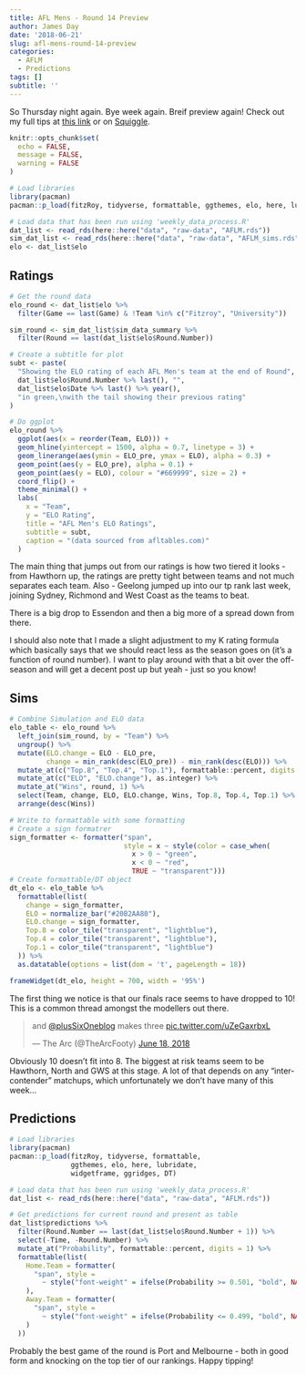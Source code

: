 ```yaml
---
title: AFL Mens - Round 14 Preview
author: James Day
date: '2018-06-21'
slug: afl-mens-round-14-preview
categories:
  - AFLM
  - Predictions
tags: []
subtitle: ''
---
```



So Thursday night again. Bye week again. Breif preview again! Check out my full tips at [this link](http://plussixoneblog.com/page/aflm-current-tips/) or on [Squiggle](squiggle.com.au). 


```r
knitr::opts_chunk$set(
  echo = FALSE,
  message = FALSE,
  warning = FALSE
)

# Load libraries
library(pacman)
pacman::p_load(fitzRoy, tidyverse, formattable, ggthemes, elo, here, lubridate, widgetframe)

# Load data that has been run using 'weekly_data_process.R'
dat_list <- read_rds(here::here("data", "raw-data", "AFLM.rds"))
sim_dat_list <- read_rds(here::here("data", "raw-data", "AFLM_sims.rds"))
elo <- dat_list$elo
```

## Ratings
```r
# Get the round data
elo_round <- dat_list$elo %>%
  filter(Game == last(Game) & !Team %in% c("Fitzroy", "University"))

sim_round <- sim_dat_list$sim_data_summary %>%
  filter(Round == last(dat_list$elo$Round.Number))

# Create a subtitle for plot
subt <- paste(
  "Showing the ELO rating of each AFL Men's team at the end of Round",
  dat_list$elo$Round.Number %>% last(), "",
  dat_list$elo$Date %>% last() %>% year(),
  "in green,\nwith the tail showing their previous rating"
)

# Do ggplot
elo_round %>%
  ggplot(aes(x = reorder(Team, ELO))) +
  geom_hline(yintercept = 1500, alpha = 0.7, linetype = 3) +
  geom_linerange(aes(ymin = ELO_pre, ymax = ELO), alpha = 0.3) +
  geom_point(aes(y = ELO_pre), alpha = 0.1) +
  geom_point(aes(y = ELO), colour = "#669999", size = 2) +
  coord_flip() +
  theme_minimal() +
  labs(
    x = "Team",
    y = "ELO Rating",
    title = "AFL Men's ELO Ratings",
    subtitle = subt,
    caption = "(data sourced from afltables.com)"
  )
```
The main thing that jumps out from our ratings is how two tiered it looks - from Hawthorn up, the ratings are pretty tight between teams and not much separates each team. Also - Geelong jumped up into our tp rank last week, joining Sydney, Richmond and West Coast as the teams to beat. 

There is a big drop to Essendon and then a big more of a spread down from there. 

I should also note that I made a slight adjustment to my K rating formula which basically says that we should react less as the season goes on (it's a function of round number). I want to play around with that a bit over the off-season and will get a decent post up but yeah - just so you know! 

## Sims

```r
# Combine Simulation and ELO data
elo_table <- elo_round %>%
  left_join(sim_round, by = "Team") %>%
  ungroup() %>%
  mutate(ELO.change = ELO - ELO_pre,
         change = min_rank(desc(ELO_pre)) - min_rank(desc(ELO))) %>%
  mutate_at(c("Top.8", "Top.4", "Top.1"), formattable::percent, digits = 1) %>%
  mutate_at(c("ELO", "ELO.change"), as.integer) %>%
  mutate_at("Wins", round, 1) %>%
  select(Team, change, ELO, ELO.change, Wins, Top.8, Top.4, Top.1) %>%
  arrange(desc(Wins))

# Write to formattable with some formatting
# Create a sign formatrer
sign_formatter <- formatter("span", 
                            style = x ~ style(color = case_when(
                              x > 0 ~ "green", 
                              x < 0 ~ "red",
                              TRUE ~ "transparent")))
# Create formattable/DT object
dt_elo <- elo_table %>%
  formattable(list(
    change = sign_formatter,
    ELO = normalize_bar("#20B2AA80"),
    ELO.change = sign_formatter,
    Top.8 = color_tile("transparent", "lightblue"),
    Top.4 = color_tile("transparent", "lightblue"),
    Top.1 = color_tile("transparent", "lightblue")
  )) %>% 
  as.datatable(options = list(dom = 't', pageLength = 18))

frameWidget(dt_elo, height = 700, width = '95%')
```


The first thing we notice is that our finals race seems to have dropped to 10! This is a common thread amongst the modellers out there.

<blockquote class="twitter-tweet" data-lang="en"><p lang="en" dir="ltr">and <a href="https://twitter.com/plusSixOneblog?ref_src=twsrc%5Etfw">@plusSixOneblog</a> makes three <a href="https://t.co/uZeGaxrbxL">pic.twitter.com/uZeGaxrbxL</a></p>&mdash; The Arc (@TheArcFooty) <a href="https://twitter.com/TheArcFooty/status/1008638807648886784?ref_src=twsrc%5Etfw">June 18, 2018</a></blockquote>
<script async src="https://platform.twitter.com/widgets.js" charset="utf-8"></script>

Obviously 10 doesn't fit into 8. The biggest at risk teams seem to be Hawthorn, North and GWS at this stage. A lot of that depends on any "inter-contender" matchups, which unfortunately we don't have many of this week...

## Predictions
```r
# Load libraries
library(pacman)
pacman::p_load(fitzRoy, tidyverse, formattable, 
               ggthemes, elo, here, lubridate, 
               widgetframe, ggridges, DT)

# Load data that has been run using 'weekly_data_process.R'
dat_list <- read_rds(here::here("data", "raw-data", "AFLM.rds"))

# Get predictions for current round and present as table
dat_list$predictions %>%
  filter(Round.Number == last(dat_list$elo$Round.Number + 1)) %>%
  select(-Time, -Round.Number) %>%
  mutate_at("Probability", formattable::percent, digits = 1) %>%
  formattable(list(
    Home.Team = formatter(
      "span", style =
        ~ style("font-weight" = ifelse(Probability >= 0.501, "bold", NA))
    ),
    Away.Team = formatter(
      "span", style =
        ~ style("font-weight" = ifelse(Probability <= 0.499, "bold", NA))
    )
  ))
```

Probably the best game of the round is Port and Melbourne - both in good form and knocking on the top tier of our rankings. Happy tipping! 

